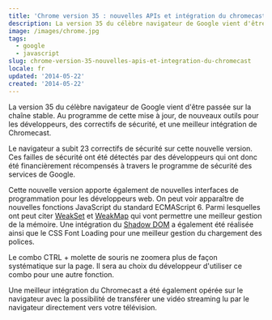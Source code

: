 ```yaml
---
title: 'Chrome version 35 : nouvelles APIs et intégration du chromecast'
description: La version 35 du célèbre navigateur de Google vient d'être passée sur la chaîne stable. Au programme de cette mise à jour, de nouveaux outils pour les développeurs, des correctifs de sécurité, et une meilleur intégration de Chromecast.
image: /images/chrome.jpg
tags:
  - google
  - javascript
slug: chrome-version-35-nouvelles-apis-et-integration-du-chromecast
locale: fr
updated: '2014-05-22'
created: '2014-05-22'
---
```


La version 35 du célèbre navigateur de Google vient d'être passée sur la chaîne stable. Au programme de cette mise à jour, de nouveaux outils pour les développeurs, des correctifs de sécurité, et une meilleur intégration de Chromecast.

Le navigateur a subit 23 correctifs de sécurité sur cette nouvelle version. Ces failles de sécurité ont été détectés par des développeurs qui ont donc été financièrement récompensés à travers le programme de sécurité des services de Google.

Cette nouvelle version apporte également de nouvelles interfaces de programmation pour les développeurs web. On peut voir apparaître de nouvelles fonctions JavaScript du standard ECMAScript 6. Parmi lesquelles ont peut citer [WeakSet](https://developer.mozilla.org/en-US/docs/Web/JavaScript/Reference/Global_Objects/WeakSet) et [WeakMap](https://developer.mozilla.org/en-US/docs/Web/JavaScript/Reference/Global_Objects/WeakMap)
qui vont permettre une meilleur gestion de la mémoire. Une intégration du [Shadow DOM](https://www.html5rocks.com/en/tutorials/webcomponents/shadowdom/?redirect_from_locale=fr) a également été réalisée ainsi que le CSS Font Loading pour une meilleur gestion du chargement des polices.

Le combo CTRL + molette de souris ne zoomera plus de façon systématique sur la page. Il sera au choix du développeur d'utiliser ce combo pour une autre fonction.

Une meilleur intégration du Chromecast a été également opérée sur le navigateur avec la possibilité de transférer une vidéo streaming lu par le navigateur directement vers votre télévision.
